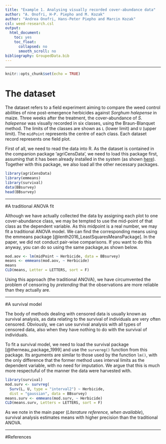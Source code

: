 ```yaml
---
title: "Example 1. Analysing visually recorded cover-abundance data"
author: "A. Onofri, H-P. Piepho and M. Kozak"
author: "Andrea Onofri, Hans-Peter Piepho and Marcin Kozak"
csl: weed-research.csl
output:
  html_document:
    toc: yes
    toc_float:
      collapsed: no
      smooth_scroll: no
bibliography: GroupedData.bib
---
```



---
   
  

```r
knitr::opts_chunk$set(echo = TRUE)
```

# The dataset

The dataset refers to a field experiment aiming to compare the weed control abilities of nine post-emergence herbicides against *Sorghum halepense* in maize. Three weeks after the treatment, the cover-abundance of *S. halepense* was visually recorded in six classes, using the Braun-Blanquet method. The limits of the classes are shown as `L` (lower limit) and `U` (upper limit). The `midPoint` represents the centre of each class. Each dataset record represents one field plot.

First of all, we need to read the data into R. As the dataset is contained in the companion package 'agriCensData', we need to load this package first, assuming that it has been already installed in the system (as shown [here](https://onofriandreapg.github.io/agriCensData/index.html)). Together with this package, we also load all the other necessary packages.


```r
library(agriCensData)
library(emmeans)
library(survival)
data(BBsurvey)
head(BBsurvey)
```

---

#A traditional ANOVA fit

Although we have actually collected the data by assigning each plot to one cover-abundance class, we may be tempted to use the mid-point of that class as the dependent variable. As this midpoint is a real number, we may fit a traditional ANOVA model. We can find the corresponding means using the emmeans package [@lenth2016_LeastSquaresMeansPackage]. In the paper, we did not conduct pair-wise comparisons. If you want to do this anyway, you can do so using the same package,as shown below.


```r
mod.aov <- lm(midPoint ~ Herbicide, data = BBsurvey)
means <- emmeans(mod.aov, ~ Herbicide) 
means
CLD(means, Letter = LETTERS, sort = F)
```


Using this approach (the traditional ANOVA), we have circumvented the problem of censoring by *pretending* that the observations are more reliable than they actually are.

---

#A survival model

The body of methods dealing with censored data is usually known as survival analysis, as data relating to the survival of individuals are very often censored. Obviously, we can use survival analysis with all types of censored data, also when they have nothing to do with the survival of individuals.

To fit a survival model, we need to load the survival package [@therneau_package_1999] and use the `survereg()` function from this package. Its arguments are similar to those used by the function `lm()`, with the only difference  that the former method uses interval limits as the dependent variable, with no need for imputation. We argue that this is much more respectuful of the manner the data were harvested with.


```r
library(survival)
mod.surv <- survreg(
  Surv(L, U, type = "interval2") ~ Herbicide, 
  dist = "gaussian", data = BBsurvey)
means.surv <- emmeans(mod.surv, ~ Herbicide) 
CLD(means.surv, Letters = LETTERS, sort = F)
```

As we note in the main paper (*Literature reference, when available*), survival analysis estimates means with higher precision than the traditional ANOVA.

---

#References


